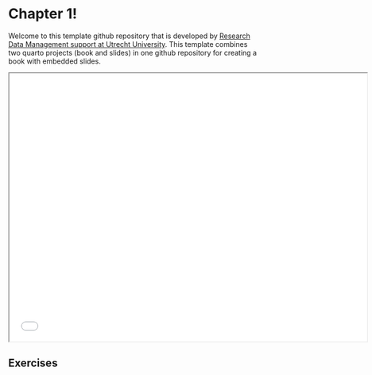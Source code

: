 # Chapter 1! {.unnumbered}

Welcome to this template github repository that is developed by [Research Data Management support at Utrecht University](https://www.uu.nl/en/research/research-data-management). This template combines two quarto projects (book and slides) in one github repository for creating a book with embedded slides. 

```{=html}
<iframe class="slide-deck" src="./slides/pres1.html" title="presentation 1" width="720" height="540">
</iframe>
```

## Exercises
